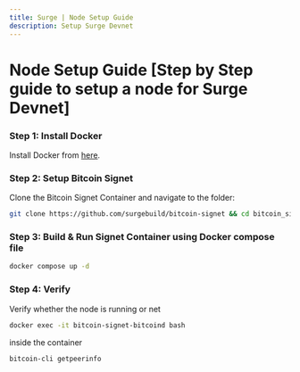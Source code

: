 ```yaml
---
title: Surge | Node Setup Guide
description: Setup Surge Devnet
---
```


# Node Setup Guide [Step by Step guide to setup a node for Surge Devnet]



### Step 1: Install Docker

Install Docker from [here](https://docs.docker.com/get-docker/).

### Step 2: Setup Bitcoin Signet

Clone the Bitcoin Signet Container and navigate to the folder:

```sh copy
git clone https://github.com/surgebuild/bitcoin-signet && cd bitcoin_signet
````

### Step 3: Build & Run  Signet Container using Docker compose file

```sh copy
docker compose up -d
```

### Step 4: Verify 

Verify whether the node is running or net

```sh copy 
docker exec -it bitcoin-signet-bitcoind bash
```
inside the container


```sh copy 
bitcoin-cli getpeerinfo
```


